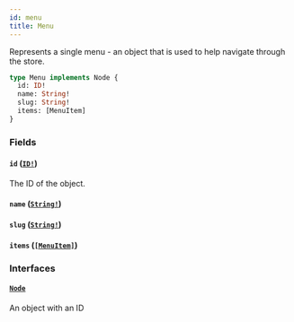 ```yaml
---
id: menu
title: Menu
---
```


Represents a single menu - an object that is used to help navigate through the store.

```graphql
type Menu implements Node {
  id: ID!
  name: String!
  slug: String!
  items: [MenuItem]
}
```

### Fields

#### `id` ([`ID!`](/api-reference/scalars/id.mdx))

The ID of the object.

#### `name` ([`String!`](/api-reference/scalars/string.mdx))

#### `slug` ([`String!`](/api-reference/scalars/string.mdx))

#### `items` ([`[MenuItem]`](/api-reference/objects/menu-item.mdx))

### Interfaces

#### [`Node`](/api-reference/interfaces/node.mdx)

An object with an ID
